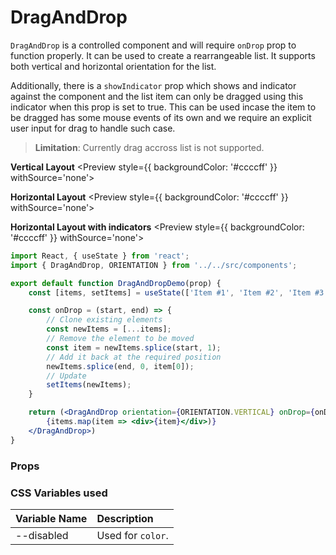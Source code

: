 
<Meta title='Declarative Components/DragAndDrop' component={DragAndDrop}/>

# DragAndDrop

`DragAndDrop` is a controlled component and will require `onDrop` prop to function properly.
It can be used to create a rearrangeable list. It supports both vertical and horizontal orientation for the list.

Additionally, there is a `showIndicator` prop which shows and indicator against the component and the list item
can only be dragged using this indicator when this prop is set to true. This can be used incase the item to be dragged
has some mouse events of its own and we require an explicit user input for drag to handle such case.

> **Limitation**: Currently drag accross list is not supported.

**Vertical Layout**
<Preview style={{ backgroundColor: '#ccccff' }} withSource='none'>
    <DragAndDropDemo orientation={ORIENTATION.VERTICAL} />
</Preview>

**Horizontal Layout**
<Preview style={{ backgroundColor: '#ccccff' }} withSource='none'>
    <DragAndDropDemo orientation={ORIENTATION.HORIZONTAL} />
</Preview>

**Horizontal Layout with indicators**
<Preview style={{ backgroundColor: '#ccccff' }} withSource='none'>
    <DragAndDropDemo showIndicator orientation={ORIENTATION.HORIZONTAL} />
</Preview>

```jsx
import React, { useState } from 'react';
import { DragAndDrop, ORIENTATION } from '../../src/components';

export default function DragAndDropDemo(prop) {
    const [items, setItems] = useState(['Item #1', 'Item #2', 'Item #3', 'Item #4', 'Item #5']);

    const onDrop = (start, end) => {
        // Clone existing elements
        const newItems = [...items];
        // Remove the element to be moved
        const item = newItems.splice(start, 1);
        // Add it back at the required position
        newItems.splice(end, 0, item[0]);
        // Update
        setItems(newItems);
    }

    return (<DragAndDrop orientation={ORIENTATION.VERTICAL} onDrop={onDrop}>
        {items.map(item => <div>{item}</div>)}
    </DragAndDrop>)
}

```


### Props

<Props of={DragAndDrop} />

### CSS Variables used

| Variable Name | Description |
| :- | :- |
| --disabled | Used for `color`. |
